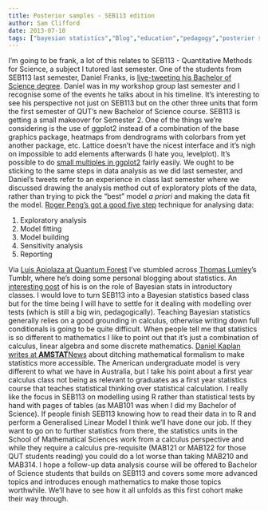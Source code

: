 ```yaml
---
title: Posterior samples - SEB113 edition
author: Sam Clifford
date: 2013-07-10
tags: ["bayesian statistics","Blog","education","pedagogy","posterior samples","qut","R","roger peng","science","seb113","social media","statistics","thomas lumley","twitter"]
---
```


I'm going to be frank, a lot of this relates to SEB113 - Quantitative Methods for Science, a subject I tutored last semester. One of the students from SEB113 last semester, Daniel Franks, is [live-tweeting his Bachelor of Science degree](https://twitter.com/dpfscience). Daniel was in my workshop group last semester and I recognise some of the events he talks about in his timeline. It's interesting to see his perspective not just on SEB113 but on the other three units that form the first semester of QUT's new Bachelor of Science course. SEB113 is getting a small makeover for Semester 2\. One of the things we're considering is the use of ggplot2 instead of a combination of the base graphics package, heatmaps from dendrograms with colorbars from yet another package, etc. Lattice doesn't have the nicest interface and it's nigh on impossible to add elements afterwards (I hate you, levelplot). It's possible to do [small multiples in ggplot2](http://gettinggeneticsdone.blogspot.com.au/2010/01/ggplot2-tutorial-scatterplots-in-series.html) fairly easily. We ought to be sticking to the same steps in data analysis as we did last semester, and Daniel's tweets refer to an experience in class last semester where we discussed drawing the analysis method out of exploratory plots of the data, rather than trying to pick the "best" model _a priori_ and making the data fit the model. [Roger Peng's got a good five step](http://simplystatistics.org/2013/06/27/what-is-the-best-way-to-analyze-data/) technique for analysing data:

1.  Exploratory analysis
2.  Model fitting
3.  Model building
4.  Sensitivity analysis
5.  Reporting

Via [Luis Apiolaza at Quantum Forest](http://www.quantumforest.com/2013/07/flotsam-13-early-july-links/) I've stumbled across [Thomas Lumley](http://www.statschat.org.nz/)'s Tumblr, where he's doing some personal blogging about statistics. An [interesting post](http://notstatschat.tumblr.com/post/54011641155/where-is-bayesian-introductory-statistics-better) of his is on the role of Bayesian stats in introductory classes. I would love to turn SEB113 into a Bayesian statistics  based class but for the time being I will have to settle for it dealing with modelling over tests (which is still a big win, pedagogically). Teaching Bayesian statistics generally relies on a good grounding in calculus, otherwise writing down full conditionals is going to be quite difficult. When people tell me that statistics is so different to mathematics I like to point out that it's just a combination of calculus, linear algebra and some discrete mathematics. [Daniel Kaplan writes at **AMSTAT**News](http://magazine.amstat.org/blog/2013/07/01/calculus-and-statistics/) about ditching mathematical formalism to make statistics more accessible. The American undergraduate model is very different to what we have in Australia, but I take his point about a first year calculus class not being as relevant to graduates as a first year statistics course that teaches statistical thinking over statistical calculation. I really like the focus in SEB113 on modelling using R rather than statistical tests by hand with pages of tables (as MAB101 was when I did my Bachelor of Science). If people finish SEB113 knowing how to read their data in to R and perform a Generalised Linear Model I think we'll have done our job. If they want to go on to further statistics from there, the statistics units in the School of Mathematical Sciences work from a calculus perspective and while they require a calculus pre-requisite (MAB121 or MAB122 for those QUT students reading) you could do a lot worse than taking MAB210 and MAB314\. I hope a follow-up data analysis course will be offered to Bachelor of Science students that builds on SEB113 and covers some more advanced topics and introduces enough mathematics to make those topics worthwhile. We'll have to see how it all unfolds as this first cohort make their way through.